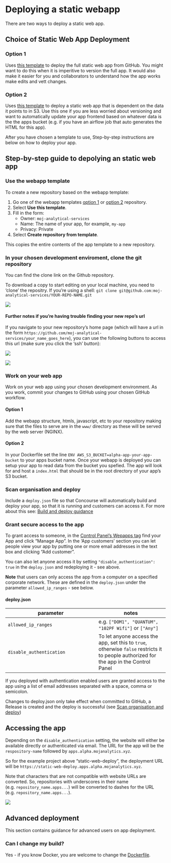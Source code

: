 # Deploying a static webapp

There are two ways to deploy a static web app.

## Choice of Static Web App Deployment

### Option 1

Uses [this template](https://github.com/moj-analytical-services/webapp-template) to deploy the full static web app from GitHub. You might want to do this when it is imperitive to version the full app. It would also make it easier for you and collaborators to understand how the app works make edits and vett changes.

### Option 2

Uses [this template](https://github.com/moj-analytical-services/s3-proxy-webapp-template) to deploy a static web app that is dependent on the data it points to in S3. Use this one if you are less worried about versioning and want to automatically update your app frontend based on whatever data is the the apps bucket (e.g. if you have an airflow job that auto generates the HTML for this app).

After you have chosen a template to use, Step-by-step instructions are below on how to deploy your app.

## Step-by-step guide to depolying an static web app

### Use the webapp template

To create a new repository based on the webapp template:

1. Go one of the webapp templates [option 1](https://github.com/moj-analytical-services/webapp-template) or [option 2](https://github.com/moj-analytical-services/s3-proxy-webapp-template) repository.
2. Select __Use this template__.
3. Fill in the form:
    + Owner: `moj-analytical-services`
    + Name: The name of your app, for example, `my-app`
    + Privacy: Private
4. Select __Create repository from template__.

This copies the entire contents of the app template to a new repository.

### In your chosen development enviroment, clone the git repository

You can find the clone link on the Github repository.

To download a copy to start editing on your local machine, you need to 'clone' the repositry. If you're using a shell: `git clone git@github.com:moj-analytical-services/YOUR-REPO-NAME.git`

![](images/static/static_git_clone.gif)

#### Further notes if you're having trouble finding your new repo's url

If you navigate to your new repository's home page (which will have a url in the form `https://github.com/moj-analytical-services/your_name_goes_here`), you can use the following buttons to access this url (make sure you click the 'ssh' button):

![](images/static/use_ssh.PNG)

![](images/static/ssh_url.PNG)


### Work on your web app

Work on your web app using your chosen development environment. As you work, commit your changes to GitHub using your chosen GitHub workflow.

#### Option 1

Add the webapp structure, htmls, javascript, etc to your repository making sure that the files to serve are in the `www/` directory as these will be served by the web server (NGINX).

#### Option 2

In your Dockerfile set the line `ENV AWS_S3_BUCKET=alpha-app-your-app-bucket` to your apps bucket name. Once your webapp is deployed you can setup your app to read data from the bucket you spefied. The app will look for and host a `index.html` that should be in the root directory of your app's S3 bucket.

### Scan organisation and deploy

Include a `deploy.json` file so that Concourse will automatically build and deploy your app, so that it is running and customers can access it. For more about this see: [Build and deploy guidance](https://moj-analytical-services.github.io/platform_user_guidance/build-and-deploy.html)

### Grant secure access to the app

To grant access to someone, in the [Control Panel's Wepapps tag](https://cpanel-master.services.dev.mojanalytics.xyz/#Webapps) find your App and click "Manage App". In the 'App customers' section you can let people view your app by putting one or more email addresses in the text box and clicking "Add customer".

You can also let anyone access it by setting `"disable_authentication": true` in the `deploy.json` and redeploying it - see above.

**Note** that users can only access the app from a computer on a specified corporate network. These are defined in the `deploy.json` under the parameter `allowed_ip_ranges` - see below.

#### deploy.json

| parameter | notes |
| --------- | ------- |
| `allowed_ip_ranges` | e.g. `["DOM1", "QUANTUM", "102PF Wifi"]` or `["Any"]`|
| `disable_authentication` | To let anyone access the app, set this to `true`, otherwise `false` restricts it to people authorized for the app in the Control Panel |

If you deployed with authentication enabled users are granted access to the app using a list of email addresses separated with a space, comma or semicolon.

Changes to deploy.json only take effect when committed to GitHub, a Release is created and the deploy is successful (see [Scan organisation and deploy][Scan organisation and deploy])


## Accessing the app

Depending on the `disable_authentication` setting, the website will either be available directly or authenticated via email. The URL for the app will be the `respository-name` followed by `apps.alpha.mojanalytics.xyz`.

So for the example project above "static-web-deploy", the deployment URL will be `https://static-web-deploy.apps.alpha.mojanalytics.xyz`.

Note that characters that are not compatible with website URLs are converted. So, repositories with underscores in their name (e.g. `repository_name.apps...`) will be converted to dashes for the URL (e.g. `repository_name.apps...`).

![](images/static/static_deployed.gif)


## Advanced deployment

This section contains guidance for advanced users on app deployment.

### Can I change my build?

Yes - if you know Docker, you are welcome to change the
[Dockerfile](https://github.com/moj-analytical-services/webapp-template/blob/master/Dockerfile).
